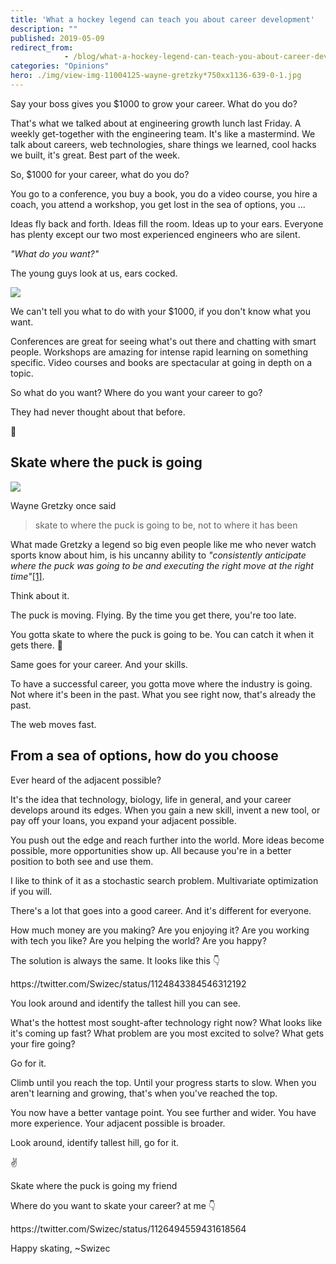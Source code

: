 ```yaml
---
title: 'What a hockey legend can teach you about career development'
description: ""
published: 2019-05-09
redirect_from: 
            - /blog/what-a-hockey-legend-can-teach-you-about-career-development/swizec/9071
categories: "Opinions"
hero: ./img/view-img-11004125-wayne-gretzky*750xx1136-639-0-1.jpg
---
```

Say your boss gives you $1000 to grow your career. What do you do?





That's what we talked about at engineering growth lunch last Friday. A weekly get-together with the engineering team. It's like a mastermind. We talk about careers, web technologies, share things we learned, cool hacks we built, it's great. Best part of the week.



So, $1000 for your career, what do you do?



You go to a conference, you buy a book, you do a video course, you hire a coach, you attend a workshop, you get lost in the sea of options, you ...



Ideas fly back and forth. Ideas fill the room. Ideas up to your ears. Everyone has plenty except our two most experienced engineers who are silent.



_"What do you want?"_



The young guys look at us, ears cocked.



![](./img/media-j6Q00U29sHyzS-giphy.gif)



We can't tell you what to do with your $1000, if you don't know what you want.



Conferences are great for seeing what's out there and chatting with smart people. Workshops are amazing for intense rapid learning on something specific. Video courses and books are spectacular at going in depth on a topic.



So what do you want? Where do you want your career to go?



They had never thought about that before.



🤔



## Skate where the puck is going



![](./img/view-img-11004125-wayne-gretzky*750xx1136-639-0-1.jpg)



Wayne Gretzky once said



> skate to where the puck is going to be, not to where it has been



What made Gretzky a legend so big even people like me who never watch sports know about him, is his uncanny ability to _"consistently anticipate where the puck was going to be and executing the right move at the right time"_[\[1\]](https://en.wikipedia.org/wiki/Wayne_Gretzky).



Think about it.



The puck is moving. Flying. By the time you get there, you're too late.



You gotta skate to where the puck is going to be. You can catch it when it gets there. 🏑



Same goes for your career. And your skills.



To have a successful career, you gotta move where the industry is going. Not where it's been in the past. What you see right now, that's already the past.



The web moves fast.



## From a sea of options, how do you choose



Ever heard of the adjacent possible?



It's the idea that technology, biology, life in general, and your career develops around its edges. When you gain a new skill, invent a new tool, or pay off your loans, you expand your adjacent possible.



You push out the edge and reach further into the world. More ideas become possible, more opportunities show up. All because you're in a better position to both see and use them.



I like to think of it as a stochastic search problem. Multivariate optimization if you will.



There's a lot that goes into a good career. And it's different for everyone.



How much money are you making? Are you enjoying it? Are you working with tech you like? Are you helping the world? Are you happy?



The solution is always the same. It looks like this 👇



https&#x3A;//twitter.com/Swizec/status/1124843384546312192



You look around and identify the tallest hill you can see.



What's the hottest most sought-after technology right now? What looks like it's coming up fast? What problem are you most excited to solve? What gets your fire going?



Go for it.



Climb until you reach the top. Until your progress starts to slow. When you aren't learning and growing, that's when you've reached the top.



You now have a better vantage point. You see further and wider. You have more experience. Your adjacent possible is broader.



Look around, identify tallest hill, go for it.



✌️



Skate where the puck is going my friend



Where do you want to skate your career? at me 👇



https&#x3A;//twitter.com/Swizec/status/1126494559431618564



Happy skating, ~Swizec